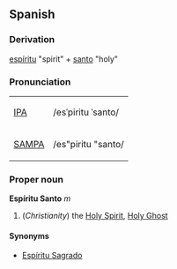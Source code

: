 ==Spanish==
===Derivation===
[[espíritu]] "spirit" + [[santo]] "holy"

===Pronunciation===
{| border=1 cellpadding=5
| [[w:IPA|IPA]] || /esˈpiritu ˈsanto/
|-
| [[w:SAMPA|SAMPA]] || /es"piritu "santo/
|}

===Proper noun===
'''Espíritu Santo''' ''m''

# (''Christianity'') the [[Holy Spirit]], [[Holy Ghost]]

====Synonyms====
*[[Espíritu Sagrado]]